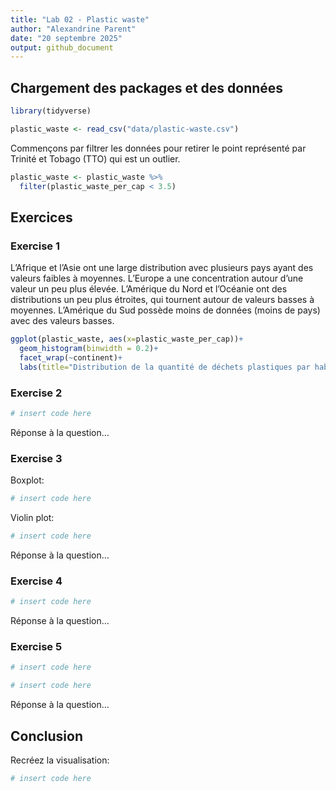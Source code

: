 ```yaml
---
title: "Lab 02 - Plastic waste"
author: "Alexandrine Parent"
date: "20 septembre 2025"
output: github_document
---
```


## Chargement des packages et des données

```r
library(tidyverse) 
```

```r
plastic_waste <- read_csv("data/plastic-waste.csv")
```

Commençons par filtrer les données pour retirer le point représenté par Trinité et Tobago (TTO) qui est un outlier.

```r
plastic_waste <- plastic_waste %>%
  filter(plastic_waste_per_cap < 3.5)
```


## Exercices

### Exercise 1

L'Afrique et l'Asie ont une large distribution avec plusieurs pays ayant des valeurs faibles à moyennes.
L'Europe a une concentration autour d'une valeur un peu plus élevée.
L'Amérique du Nord et l'Océanie ont des distributions un peu plus étroites, qui tournent autour de valeurs basses à moyennes.
L'Amérique du Sud possède moins de données (moins de pays) avec des valeurs basses.

```r
ggplot(plastic_waste, aes(x=plastic_waste_per_cap))+
  geom_histogram(binwidth = 0.2)+
  facet_wrap(~continent)+
  labs(title="Distribution de la quantité de déchets plastiques par habitant", x="Déchets plastiques par habitant (kg/jour)", y="Nombre de pays")
```

### Exercise 2

```r
# insert code here
```

Réponse à la question...

### Exercise 3

Boxplot:

```r
# insert code here
```

Violin plot:

```r
# insert code here
```

Réponse à la question...

### Exercise 4


```r
# insert code here
```

Réponse à la question...

### Exercise 5


```r
# insert code here
```

```r
# insert code here
```

Réponse à la question...

## Conclusion

Recréez la visualisation:

```r
# insert code here
```
